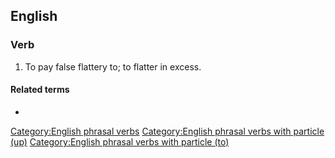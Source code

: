 ==English==

===Verb===
{{head|en|verb|head=[[kiss]] [[up]] [[to]]}}
# {{label|en|transitive|idiomatic}} To pay false flattery to; to flatter in excess.

====Related terms====
* {{l|en|kiss up}}

[[Category:English phrasal verbs]]
[[Category:English phrasal verbs with particle (up)]]
[[Category:English phrasal verbs with particle (to)]]